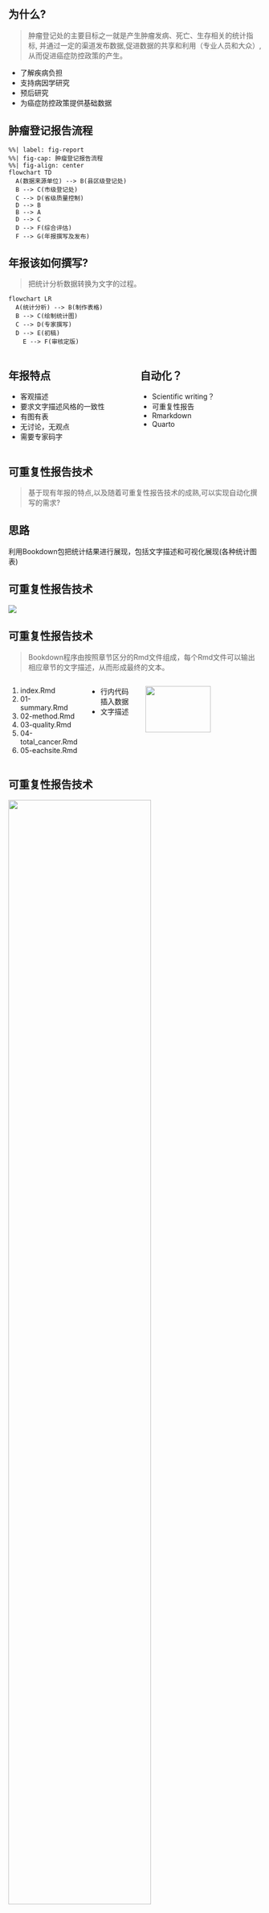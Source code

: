 ## 为什么?{.smaller}

> 肿瘤登记处的主要目标之一就是产生肿瘤发病、死亡、生存相关的统计指标, 并通过一定的渠道发布数据,促进数据的共享和利用（专业人员和大众）,从而促进癌症防控政策的产生。

- 了解疾病负担
- 支持病因学研究
- 预后研究
- 为癌症防控政策提供基础数据


## 肿瘤登记报告流程{.smaller}

```mermaid
%%| label: fig-report
%%| fig-cap: 肿瘤登记报告流程
%%| fig-align: center
flowchart TD
  A(数据来源单位) --> B(县区级登记处)
  B --> C(市级登记处)
  C --> D(省级质量控制)
  D --> B
  B --> A
  D --> C
  D --> F(综合评估)
  F --> G(年报撰写及发布)
```

## 年报该如何撰写?
>把统计分析数据转换为文字的过程。

```mermaid
flowchart LR
  A(统计分析) --> B(制作表格)
  B --> C(绘制统计图)
  C --> D(专家撰写)
  D --> E(初稿)
    E --> F(审核定版)
```


::: columns
::: {.column width="40%"}
::: callout-tip
## 年报特点
- 客观描述
- 要求文字描述风格的一致性
- 有图有表
- 无讨论，无观点
- 需要专家码字
:::
:::

::: {.column width="40%"}
::: callout-important
## 自动化？
- Scientific writing？
- 可重复性报告
- Rmarkdown
- Quarto
:::
:::
:::

## 可重复性报告技术
>基于现有年报的特点,以及随着可重复性报告技术的成熟,可以实现自动化撰写的需求?

:::{.callout-note}
## 思路
利用Bookdown包把统计结果进行展现，包括文字描述和可视化展现(各种统计图表)
:::


## 可重复性报告技术
![](../2023-9-23-rural-canreg/images/report.jpg)


## 可重复性报告技术{.smaller}
> Bookdown程序由按照章节区分的Rmd文件组成，每个Rmd文件可以输出相应章节的文字描述，从而形成最终的文本。

::: {.columns}
:::{.column width="30%"}
1. index.Rmd
1. 01-summary.Rmd
1. 02-method.Rmd
1. 03-quality.Rmd
1. 04-total_cancer.Rmd
1. 05-eachsite.Rmd
:::
:::{.column width="20%"}
- 行内代码插入数据
- 文字描述
:::
:::{.column width="50%"}
![](https://cdn.jsdelivr.net/gh/gigu003/db/images/quality/codes.jpg){width='75%' fig-align="center"}

:::
:::

## 可重复性报告技术{.smaller}

![](https://cdn.jsdelivr.net/gh/gigu003/db/images/quality/letters.jpg){width='75%' fig-align="center"}

## 表格如何实现？

```r
#| eval: false
#| echo: true
data<-inciden
header<-data.frame(
    col_keys=colnames(data),
    second=c("地区","性别","发病数","发病率","中标率","世标率","累积率\n0-74(%)"))
data%>%flextable()%>%
  set_header_df( mapping = header, key = "col_keys" )%>%
  compose(j=4,value=as_paragraph("发病率\n(1/10",as_sup("5"),")"),part="header")%>%
  compose(j=5,value=as_paragraph("中标率\n(1/10",as_sup("5"),")"),part="header")%>%
  compose(j=6,value=as_paragraph("世标率\n(1/10",as_sup("5"),")"),part="header")%>%
  colformat_num(j=4:7,digits = 5.2)%>%
  set_caption(caption= paste(year.data,"年河南省肿瘤登记地区恶性肿瘤（C00-C96）发病主要指标",""))%>% 
  align(align="center",part="all")%>%
  bold(bold=TRUE,part="header")%>%
  width(j=1:2,width=0.5)%>%
  width(j=3:7,width=1.0)%>%
  theme_booktabs()
```


## 表格如何实现？
![](https://cdn.jsdelivr.net/gh/gigu003/db/images/quality/tables.jpg){fig-align="center"}

## 批量化生成各章节统计图

```r
#| eval: false
#| echo: true
yearpub<-2023
report<-haven::read_sas("./report.sas7bdat")
areacode1 <- c("410902","411202","411303","411502","419001","411002")
areacode2 <- c("410901","411001","411201","411301","411501")
report <-report%>%
  filter(city %in% c("11","2","33")|areacode %in% areacode1,
         !(areacode %in% areacode2))%>%
  mutate(year = as.numeric(year),
         city = as.numeric(city))
source("./rscripts/gen_annual_report_plot.R")
```

## 批量化生成各章节统计图{.smaller}

![](../2023-9-23-rural-canreg/images/charts.jpg){fig-align="center"}


## 生成年报只需一次点击 {.smaller}
> 大约需要一分钟的时间!!!

::: {.columns}
::: {.column width="30%"}
- 一次点击Build
- 同时输出多种形式
  - Word
  - PDF
  - Epub
  - 网页
:::

::: {.column width="70%"}
![](https://cdn.jsdelivr.net/gh/gigu003/db/images/quality/gen-bookk.gif)
:::
:::

## 线上发布{.smaller}
> 在线发布的年报更容易传播和共享

```r
#| echo: false
library(knitr)
include_url("https://chenq.site/report/2021/")
```

## 现有方法

::: columns
::: {.column width="50%"}
::: callout-tip
## 不足之处
- 可移植性不足
- 需要了解一点编程知识
- 整合性不足
:::
:::

::: {.column width="50%"}
::: callout-important
## 待开发
- R包
- 输出Fact Sheet（按照癌种、人群）
:::
:::
:::

## 现有肿瘤登记年报的特点{.smaller}
> 随着肿瘤登记处数量的增加以及数据质量的提升,国家及大部分省份开始发布国家级或省级的肿瘤登记年报。

- 以传统书籍的形式出版
- 以白皮书的形式发布报告
- 把传统书籍搬到线上（线上年报）
- 价格较高
- 不利于数据共享和传播

> 我们真的需要每年发布纸质年报吗？